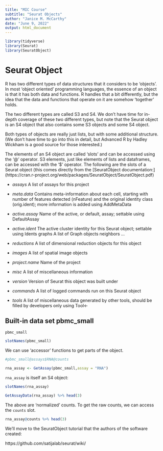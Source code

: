 ```yaml
---
title: "MIC Course"
subtitle: "Seurat Objects"
author: "Janice M. McCarthy"
date: "June 9, 2022"
output: html_document
---
```


```r
library(tidyverse)
library(Seurat)
library(SeuratObject)
```

# Seurat Object

R has two different types of data structures that it considers to be 'objects'. In most 'object oriented' programming languages, the essence of an object is that it has both data and functions. R handles that a bit differently, but the idea that the data and functions that operate on it are somehow 'together' holds.

The two different types are called S3 and S4. We don't have time for in-depth coverage of these two different types, but note that the Seurat object is an S4 object that also contains some S3 objects and some S4 object.

Both types of objects are really just lists, but with some additional structure. (We don't have time to go into this in detail, but Advanced R by Hadley Wickham is a good source for those interested.) 

The elements of an S4 object are called 'slots' and can be accessed using the '@' operator. S3 elements, just like elements of lists and dataframes, can be accessed with the '$' operator. The following are the slots of a Seurat object (this comes directly from the [SeuratObject documentation:] (https://cran.r-project.org/web/packages/SeuratObject/SeuratObject.pdf)

- *assays* A list of assays for this project

- *meta.data* Contains meta-information about each cell, starting with number of features detected (nFeature) and the original identity class (orig.ident); more information is added using AddMetaData

- *active.assay* Name of the active, or default, assay; settable using DefaultAssay

- *active.ident* The active cluster identity for this Seurat object; settable using Idents
graphs A list of Graph objects
neighbors ...

- *reductions* A list of dimensional reduction objects for this object

- *images* A list of spatial image objects

- *project.name* Name of the project

- *misc* A list of miscellaneous information

- *version* Version of Seurat this object was built under

- *commands* A list of logged commands run on this Seurat object

- *tools* A list of miscellaneous data generated by other tools, should be filled by developers only using Tool<-

## Built-in data set pbmc_small

```r
pbmc_small

slotNames(pbmc_small)
```
We can use 'accessor' functions to get parts of the object.
```r
#pbmc_small@assays$RNA@counts

rna_assay <- GetAssay(pbmc_small,assay = "RNA")

```
`rna_assay` is itself an S4 object:

```r
slotNames(rna_assay)

```

```r
GetAssayData(rna_assay) %>% head(3)
```
The above are 'normalized' counts. To get the raw counts, we can access the `counts` slot.

```r
rna_assay@counts %>% head(3)
```

We'll move to the SeuratObject tutorial that the authors of the software created:

https://github.com/satijalab/seurat/wiki/
